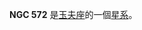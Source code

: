 {{NGCInfoBox|NGCID=NGC 572|發現者=約翰·弗里德里希·威廉·赫歇爾|發現日期=1834年9月4日|其他編號=ESO 296-31,MCG -7-4-9|曆元=J2000.0|赤經=1時28分36.4秒
|赤緯=-39°18'26"|星座=玉夫座|星體=星系|星等=14.2|表面亮度=13.4|藍等=15.2}}

'''NGC 572''' 是[[玉夫座|玉夫座]]的一個[[星系|星系]]。

{{NGCReference|572}}
{{Catalogs|NGC=572}}